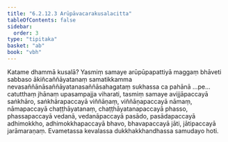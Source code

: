 ```yaml
---
title: "6.2.12.3 Arūpāvacarakusalacitta"
tableOfContents: false
sidebar:
  order: 3
type: "tipitaka"
basket: "ab"
book: "vbh"
---
```



<DynamicBreadcrumb />

<Division number="341" book="vbh" bookNo="30" page="193">

<Paragraph number="1304" book="vbh">
Katame dhammā kusalā? Yasmiṃ samaye arūpūpapattiyā maggaṃ bhāveti sabbaso ākiñcaññāyatanaṃ samatikkamma nevasaññānāsaññāyatanasaññāsahagataṃ sukhassa ca pahānā …pe…  catutthaṃ jhānaṃ upasampajja viharati, tasmiṃ samaye avijjāpaccayā saṅkhāro, saṅkhārapaccayā viññāṇaṃ, viññāṇapaccayā nāmaṃ, nāmapaccayā chaṭṭhāyatanaṃ, chaṭṭhāyatanapaccayā phasso, phassapaccayā vedanā, vedanāpaccayā pasādo, pasādapaccayā adhimokkho, adhimokkhapaccayā bhavo, bhavapaccayā jāti, jātipaccayā jarāmaraṇaṃ. Evametassa kevalassa dukkhakkhandhassa samudayo hoti.
</Paragraph>
</Division>